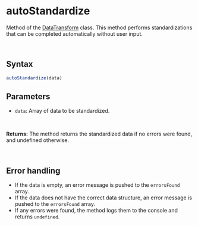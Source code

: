 
<Meta
  title="Helpers/DataTransform/autoStandardize"
/>

# autoStandardize
Method of the [DataTransform](./?path=/docs/helpers-datatransform-datatransform-class--docs) class. This method performs standardizations that can be completed automatically without user input.

&nbsp;
## Syntax
```js
autoStandardize(data)
```

## Parameters
- `data`: Array of data to be standardized.
<br/>

**Returns:** The method returns the standardized data if no errors were found, and undefined otherwise.

&nbsp;
## Error handling
- If the data is empty, an error message is pushed to the `errorsFound` array.
- If the data does not have the correct data structure, an error message is pushed to the `errorsFound` array.
- If any errors were found, the method logs them to the console and returns `undefined`.

